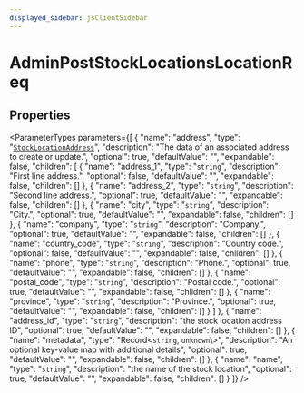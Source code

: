 ```yaml
---
displayed_sidebar: jsClientSidebar
---
```



# AdminPostStockLocationsLocationReq

## Properties

<ParameterTypes parameters={[
  {
    "name": "address",
    "type": "[`StockLocationAddress`](internal.StockLocationAddress-1.mdx)",
    "description": "The data of an associated address to create or update.",
    "optional": true,
    "defaultValue": "",
    "expandable": false,
    "children": [
      {
        "name": "address_1",
        "type": "`string`",
        "description": "First line address.",
        "optional": false,
        "defaultValue": "",
        "expandable": false,
        "children": []
      },
      {
        "name": "address_2",
        "type": "`string`",
        "description": "Second line address.",
        "optional": true,
        "defaultValue": "",
        "expandable": false,
        "children": []
      },
      {
        "name": "city",
        "type": "`string`",
        "description": "City.",
        "optional": true,
        "defaultValue": "",
        "expandable": false,
        "children": []
      },
      {
        "name": "company",
        "type": "`string`",
        "description": "Company.",
        "optional": true,
        "defaultValue": "",
        "expandable": false,
        "children": []
      },
      {
        "name": "country_code",
        "type": "`string`",
        "description": "Country code.",
        "optional": false,
        "defaultValue": "",
        "expandable": false,
        "children": []
      },
      {
        "name": "phone",
        "type": "`string`",
        "description": "Phone.",
        "optional": true,
        "defaultValue": "",
        "expandable": false,
        "children": []
      },
      {
        "name": "postal_code",
        "type": "`string`",
        "description": "Postal code.",
        "optional": true,
        "defaultValue": "",
        "expandable": false,
        "children": []
      },
      {
        "name": "province",
        "type": "`string`",
        "description": "Province.",
        "optional": true,
        "defaultValue": "",
        "expandable": false,
        "children": []
      }
    ]
  },
  {
    "name": "address_id",
    "type": "`string`",
    "description": "the stock location address ID",
    "optional": true,
    "defaultValue": "",
    "expandable": false,
    "children": []
  },
  {
    "name": "metadata",
    "type": "Record<`string`, `unknown`\\>",
    "description": "An optional key-value map with additional details",
    "optional": true,
    "defaultValue": "",
    "expandable": false,
    "children": []
  },
  {
    "name": "name",
    "type": "`string`",
    "description": "the name of the stock location",
    "optional": true,
    "defaultValue": "",
    "expandable": false,
    "children": []
  }
]} />
